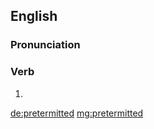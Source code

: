 ==English==

===Pronunciation===
{{rfap|US|US}}

===Verb===
{{head|en}}

# {{en-past of|pretermit}}

[[de:pretermitted]]
[[mg:pretermitted]]